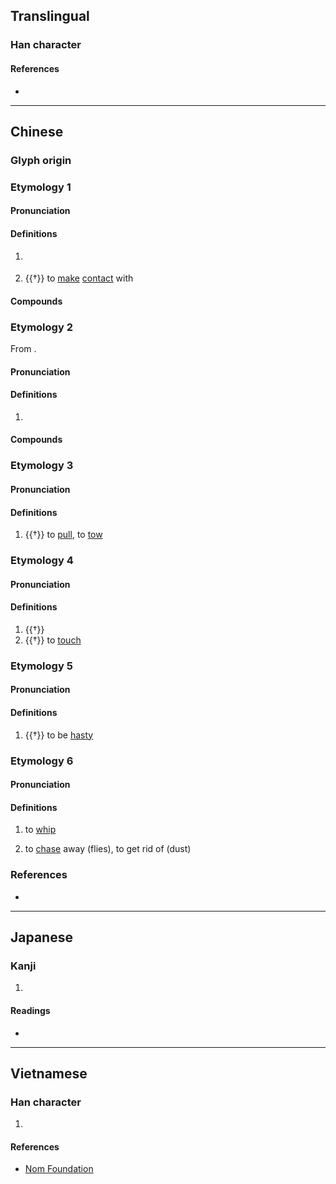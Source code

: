 {{also|掸}}
{{character info}}
==Translingual==

===Han character===
{{Han char|rn=64|rad=手|as=12|sn=15|four=56056|canj=QRRJ|ids=⿰扌單}}

====References====
* {{Han ref|kx=0455.090|dkj=12725|dj=0804.150|hdz=31958.050|uh=64A3|ud=25763|bh=E5B8|bd=58808}}

----

==Chinese==

===Glyph origin===
{{Han etym}}

===Etymology 1===
{{zh-forms|s=掸|alt=撢}}

====Pronunciation====
{{zh-pron
|m=dǎn
|c=daan6
|mc=1
|oc=1+2+5
|cat=v
}}
{{attention|zh|distribute mc/oc}} <!-- Need to consult Hanyu Da Zidian 汉语大字典／漢語大字典. Mistakes may exist. -->

====Definitions====
{{zh-hanzi}}

# {{alt form|zh|撢}} {{gloss|to [[dust#Verb|dust]]}} <!-- Modern usage as verb -->
# {{†}} to [[make]] [[contact]] with <!-- [1]《廣韻·上平聲·寒·壇》撣：觸也，太經云揮繫其名。[2]《太玄經·盛》: 何福滿肩，提禍撣撣。[3]《揚子·太𤣥經》何福滿肩，提禍撣撣。「註:撣撣，敬也。何福持禍而自儆戒也。」-->

====Compounds====
{{zh-der|動撣|布撣子|撣塵|撣援|撣灰}}

===Etymology 2===
{{zh-forms|s=掸}}
{{zh-wp|zh:撣族}}
From {{bor|zh|my|ရှမ်း}}.

====Pronunciation====
{{zh-pron
|m=Shàn
|c=sin6
|mc=
|oc=
|cat=n
}}

====Definitions====
{{zh-hanzi}}

# {{w|Shan people}}

====Compounds====
{{zh-der|撣人|撣族|撣語}}

===Etymology 3===
{{zh-forms|s=掸}}

====Pronunciation====
{{zh-pron
|m=chán
|c=
|mc=2
|oc=4
|cat=
}}

====Definitions====
{{zh-hanzi}}

# {{†}} to [[pull]], to [[tow]] <!--[1]《說文》撣：提持也。从手單聲。讀若行遟驒驒。[2]《廣韻·下平聲·仙·鋋》撣：撣援牽引 -->

===Etymology 4===
{{zh-forms|s=掸}}

====Pronunciation====
{{zh-pron
|m=dàn
|c=
|mc=3
|oc=3
|cat=
}}

====Definitions====
{{zh-hanzi}}

# {{†}} {{alt form|zh|彈}} <!-- [1]《康熙字典》撣：『... 又《唐韻》徒干切《集韻》《韻會》唐干切《正韻》唐闌切，𠀤音檀。觸也。又與彈通。鼓絃也。又國名。』-->
# {{†}} to [[touch]] <!-- [1]《康熙字典》撣：『... 又《唐韻》《集韻》《韻會》徒案切《正韻》杜案切，𠀤音憚。亦觸也。』[2]《廣韻·去聲·翰·憚》撣：撣觸也。又徒于切。-->

===Etymology 5===
{{zh-forms|s=掸}}

====Pronunciation====
{{zh-pron
|m=tān,zhǎn
|c=
|mc=
|oc=
|cat=
}}

====Definitions====
{{zh-hanzi}}

# {{†}} to be [[hasty]] <!--《康熙字典》撣：又他干切，音灘。持不堅也。又旨善切，饘上聲。排急也。-->

===Etymology 6===
{{zh-forms|s=掸|alt=摌}}

====Pronunciation====
{{zh-pron
|m-s=can3
|cat=verb
}}

====Definitions====
{{zh-hanzi}}

# {{lb|zh|Sichuanese}} to [[whip]]
# {{lb|zh|Sichuanese}} to [[chase]] away (flies), to get rid of (dust)

===References===
* {{R:yue:Hanzi}}

----

==Japanese==

===Kanji===
{{ja-kanji|grade=|rs=手12}}

# {{rfdef|ja|sort=手12}}

====Readings====
* {{ja-readings|on=[[たん]] (tan), [[だん]] (dan), [[せん]] (sen), [[ぜん]] (zen)|kun=[[もつ]] (motsu)}}

----

==Vietnamese==

===Han character===
{{vi-hantu|rs=手12|hanviet=[[đan]], [[đản]]}}

# {{rfdef|vi|sort=手12}}

====References====
* [http://nomfoundation.org/common/nom_details.php?codepoint=64a3 Nom Foundation]